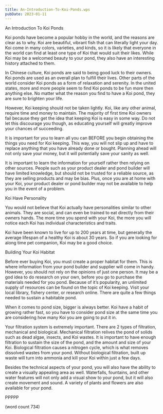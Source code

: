 ```yaml
---
title: An-Introduction-To-Koi-Ponds.wps
pubDate: 2023-01-11
---
```


An Introduction To Koi Ponds

Koi ponds have become a popular hobby in the world, and the reasons are clear as to why. Koi are beautiful, vibrant fish that can literally light your day. Koi come in many colors, varieties, and kinds, so it is likely that everyone in the world can find at least one type of Koi that would suit their likes. While Koi may be a welcomed beauty to your pond, they also have an interesting history attached to them.

In Chinese culture, Koi ponds are said to being good luck to their owners. Koi ponds are used as an overall plan to fulfill their lives. Other parts of the world consider Koi ponds as a form of relaxation and serenity. In the united states, more and more people seem to find Koi ponds to be fun more then anything else. No matter what the reason you find to have a Koi pond, they are sure to brighten your life.

However, Koi keeping should not be taken lightly. Koi, like any other animal, require time and money to maintain. The majority of first time Koi owners fail because they get the idea that keeping Koi is easy in some way. Do not let this discourage you though, as educating yourself will greatly improve your chances of succeeding. 

It is important for you to learn all you can BEFORE you begin obtaining the things you need for Koi keeping. This way, you will not slip up and have to replace anything that you have already done or bought. Planning ahead will not only save your money, but it will potentially save your sanity as well.

It is important to learn the information for yourself rather then relying on other sources. People such as your product dealer and pond builder will have limited knowledge, but should not be trusted for a reliable source, as they are selling products and may be bias. Plus, once you are at home with your Koi, your product dealer or pond builder may not be available to help you in the event of a problem.

Koi Have Personality

You would not believe that Koi actually have personalities similar to other animals. They are social, and can even be trained to eat directly from their owners hands. The more time you spend with your Koi, the more you will notice each Koi has individual characteristics and traits. 

Koi have been known to live for up to 200 years at time, but generally the average lifespan of a healthy Koi is about 30 years. So if you are looking for along time pet companion, Koi may be a good choice.

Building Your Koi Habitat

Before ever buying Koi, you must create a proper habitat for them. This is where information from your pond builder and supplier will come in handy. However, you should not rely on the opinions of just one person. It may be a god idea to do research on your own, before you go to purchase the materials needed for you pond. Because of it’s popularity, an unlimited supply of resources can be found on the topic of Koi keeping. Visit your local library, fishery center, or research online. There are quite a few things needed to sustain a habitable pond.

When it comes to pond size, bigger is always better. Koi have a habit of growing rather fast, so you have to consider pond size at the same time you are considering how many Koi you are going to put it in. 

Your filtration system is extremely important. There are 2 types of filtration, mechanical and biological. Mechanical filtration relives the pond of solids such as dead algae, insects, and Koi wastes. It is important to have enough filtration to sustain the size of the pond, and the amount and size of your Koi. Biological filtration causes a nitrogen cycle, which is what removes dissolved wastes from your pond. Without biological filtration, built up waste will turn into ammonia and kill your Koi within just a few days. 

Besides the technical aspects of your pond, you will also have the ability to create a visually appealing area as well. Waterfalls, fountains, and other water features will not only add a visual show to your pond, but it will also create movement and sound. A variety of plants and flowers are also available for your pond.

PPPPP

(word count 734)